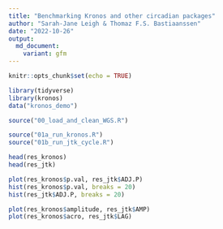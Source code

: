 ```yaml
---
title: "Benchmarking Kronos and other circadian packages"
author: "Sarah-Jane Leigh & Thomaz F.S. Bastiaanssen"
date: "2022-10-26"
output:
  md_document:
    variant: gfm
---
```


```r
knitr::opts_chunk$set(echo = TRUE)
```

```r
library(tidyverse)
library(kronos)
data("kronos_demo")

```

```r
source("00_load_and_clean_WGS.R")

```

```r
source("01a_run_kronos.R")
source("01b_run_jtk_cycle.R")

head(res_kronos)
head(res_jtk)

plot(res_kronos$p.val, res_jtk$ADJ.P)
hist(res_kronos$p.val, breaks = 20)
hist(res_jtk$ADJ.P, breaks = 20)

plot(res_kronos$amplitude, res_jtk$AMP)
plot(res_kronos$acro, res_jtk$LAG)

```